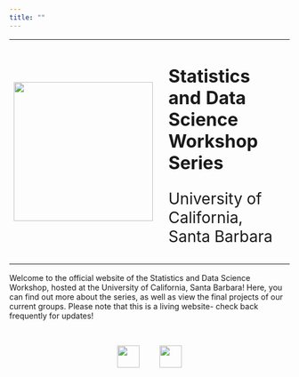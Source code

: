 ```yaml
---
title: ""
---
```


<table>
  <tr>
    <td style = "padding-right: 15pt"><img src = "Images/Logos_Icons/main_logo.png" width = 250></td>
    <td>
        <h1><b>Statistics and Data Science Workshop Series</b></h1>
        <p style = "font-size:28px">University of California, Santa Barbara</p>
    </td>
  </tr>
</table>

Welcome to the official website of the Statistics and Data Science Workshop, hosted at the University of California, Santa Barbara! Here, you can find out more about the series, as well as view the final projects of our current groups. Please note that this is a living website- check back frequently for updates!

\
<p style = "text-align: center">
  <a href = "https://www.instagram.com/ucsbsdsw/" target = "_blank"><img src = "Images/Logos_Icons/instagram.png" width = 40></a> \ \ \ \ \ \ \ \ <a href = "https://discord.gg/aVqwwrXfdn" target = "_blank"><img src = "Images/Logos_Icons/discord.png" width = 40></a>
</p>
